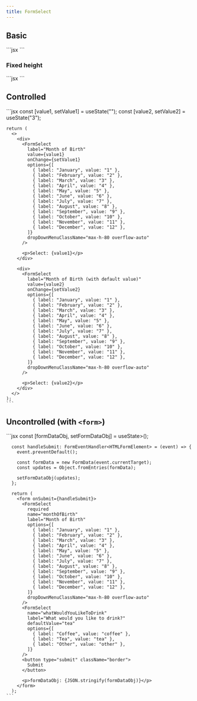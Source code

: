 ```yaml
---
title: FormSelect
---
```



<PrelineAstro client:load />

## Basic

<Tabs>
  <TabItem label="Preview">
    <Card>
      <FormSelect
        client:load
        label="Month of Birth"
        options={[
          { label: "January", value: "1" },
          { label: "February", value: "2" },
          { label: "March", value: "3" },
          { label: "April", value: "4" },
          { label: "May", value: "5" },
          { label: "June", value: "6" },
          { label: "July", value: "7" },
          { label: "August", value: "8" },
          { label: "September", value: "9" },
          { label: "October", value: "10" },
          { label: "November", value: "11" },
          { label: "December", value: "12" },
        ]}
      />
    </Card>
  </TabItem>
  <TabItem label="Code">
    ```jsx
    <FormSelect
      label="Month of Birth"
      options={[
        { label: "January", value: "1" },
        { label: "February", value: "2" },
        { label: "March", value: "3" },
        { label: "April", value: "4" },
        { label: "May", value: "5" },
        { label: "June", value: "6" },
        { label: "July", value: "7" },
        { label: "August", value: "8" },
        { label: "September", value: "9" },
        { label: "October", value: "10" },
        { label: "November", value: "11" },
        { label: "December", value: "12" },
      ]}
    />
    ```
  </TabItem>
</Tabs>

### Fixed height

<Tabs>
  <TabItem label="Preview">
    <Card>
      <FormSelect
        client:load
        label="Month of Birth"
        dropDownMenuClassName="max-h-80 overflow-auto"
        options={[
          { label: "January", value: "1" },
          { label: "February", value: "2" },
          { label: "March", value: "3" },
          { label: "April", value: "4" },
          { label: "May", value: "5" },
          { label: "June", value: "6" },
          { label: "July", value: "7" },
          { label: "August", value: "8" },
          { label: "September", value: "9" },
          { label: "October", value: "10" },
          { label: "November", value: "11" },
          { label: "December", value: "12" },
        ]}
      />
    </Card>
  </TabItem>
  <TabItem label="Code">
    ```jsx
    <FormSelect
      label="Month of Birth"
      dropDownMenuClassName="max-h-80 overflow-auto"
      options={[
        { label: "January", value: "1" },
        { label: "February", value: "2" },
        { label: "March", value: "3" },
        { label: "April", value: "4" },
        { label: "May", value: "5" },
        { label: "June", value: "6" },
        { label: "July", value: "7" },
        { label: "August", value: "8" },
        { label: "September", value: "9" },
        { label: "October", value: "10" },
        { label: "November", value: "11" },
        { label: "December", value: "12" },
      ]}
    />
    ```
  </TabItem>
</Tabs>

## Controlled

<Tabs>
  <TabItem label="Preview">
    <Card>
      <Controlled client:load />
    </Card>
  </TabItem>
  <TabItem label="Code">
    ```jsx
    const [value1, setValue1] = useState("");
    const [value2, setValue2] = useState("3");

    return (
      <>
        <div>
          <FormSelect
            label="Month of Birth"
            value={value1}
            onChange={setValue1}
            options={[
              { label: "January", value: "1" },
              { label: "February", value: "2" },
              { label: "March", value: "3" },
              { label: "April", value: "4" },
              { label: "May", value: "5" },
              { label: "June", value: "6" },
              { label: "July", value: "7" },
              { label: "August", value: "8" },
              { label: "September", value: "9" },
              { label: "October", value: "10" },
              { label: "November", value: "11" },
              { label: "December", value: "12" },
            ]}
            dropDownMenuClassName="max-h-80 overflow-auto"
          />

          <p>Select: {value1}</p>
        </div>

        <div>
          <FormSelect
            label="Month of Birth (with default value)"
            value={value2}
            onChange={setValue2}
            options={[
              { label: "January", value: "1" },
              { label: "February", value: "2" },
              { label: "March", value: "3" },
              { label: "April", value: "4" },
              { label: "May", value: "5" },
              { label: "June", value: "6" },
              { label: "July", value: "7" },
              { label: "August", value: "8" },
              { label: "September", value: "9" },
              { label: "October", value: "10" },
              { label: "November", value: "11" },
              { label: "December", value: "12" },
            ]}
            dropDownMenuClassName="max-h-80 overflow-auto"
          />

          <p>Select: {value2}</p>
        </div>
      </>
    );
    ```

  </TabItem>
</Tabs>

## Uncontrolled (with `<form>`)

<Tabs>
  <TabItem label="Preview">
    <Card>
      <Uncontrolled client:load />
    </Card>
  </TabItem>
  <TabItem label="Code">
    ```jsx
      const [formDataObj, setFormDataObj] =
        useState<Record<string, FormDataEntryValue>>();

      const handleSubmit: FormEventHandler<HTMLFormElement> = (event) => {
        event.preventDefault();

        const formData = new FormData(event.currentTarget);
        const updates = Object.fromEntries(formData);

        setFormDataObj(updates);
      };

      return (
        <form onSubmit={handleSubmit}>
          <FormSelect
            required
            name="monthOfBirth"
            label="Month of Birth"
            options={[
              { label: "January", value: "1" },
              { label: "February", value: "2" },
              { label: "March", value: "3" },
              { label: "April", value: "4" },
              { label: "May", value: "5" },
              { label: "June", value: "6" },
              { label: "July", value: "7" },
              { label: "August", value: "8" },
              { label: "September", value: "9" },
              { label: "October", value: "10" },
              { label: "November", value: "11" },
              { label: "December", value: "12" },
            ]}
            dropDownMenuClassName="max-h-80 overflow-auto"
          />
          <FormSelect
            name="whatWouldYouLikeToDrink"
            label="What would you like to drink?"
            defaultValue="tea"
            options={[
              { label: "Coffee", value: "coffee" },
              { label: "Tea", value: "tea" },
              { label: "Other", value: "other" },
            ]}
          />
          <button type="submit" className="border">
            Submit
          </button>

          <p>formDataObj: {JSON.stringify(formDataObj)}</p>
        </form>
      );
    ```

  </TabItem>
</Tabs>
